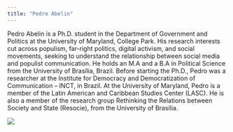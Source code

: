```yaml
---
title: "Pedro Abelin"
---
```


Pedro Abelin is a Ph.D. student in the Department of Government and Politics at the University of Maryland, College Park. His research interests cut across populism, far-right politics, digital activism, and social movements, seeking to understand the relationship between social media and populist communication. He holds an M.A and a B.A in Political Science from the University of Brasília, Brazil. Before starting the Ph.D., Pedro was a researcher at the Institute for Democracy and Democratization of Communication -- INCT, in Brazil. At the University of Maryland, Pedro is a member of the Latin American and Caribbean Studies Center (LASC). He is also a member of the research group Rethinking the Relations between Society and State (Resocie), from the University of Brasília.

![](images/Foto%20UMD-02.jpg)

```r
```
